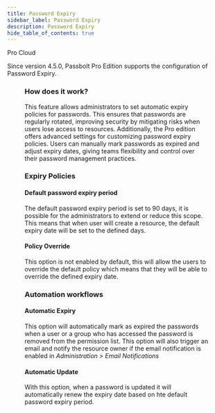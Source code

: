 ```yaml
---
title: Password Expiry
sidebar_label: Password Expiry
description: Password Expiry
hide_table_of_contents: true
---
```



<div style={{display: "flex", gap: "1rem"}}>
  <Chips link="https://www.passbolt.com/pricing/pro" isUnderMainTitle={true}>Pro</Chips>
  <Chips link="https://www.passbolt.com/pricing/cloud" isUnderMainTitle={true}>Cloud</Chips>
</div>

Since version 4.5.0, Passbolt Pro Edition supports the configuration of Password Expiry.

<Figure
  src={
    '/img/help/2024/07/password-expiry.png'
  }
  caption="fig. Password Expiry Administration"
  alt="Password Expiry Administration"
/>

### How does it work?
This feature allows administrators to set automatic expiry policies for passwords. This ensures that passwords are regularly rotated, improving security by mitigating risks when users lose access to resources. Additionally, the Pro edition offers advanced settings for customizing password expiry policies. Users can manually mark passwords as expired and adjust expiry dates, giving teams flexibility and control over their password management practices.

### Expiry Policies

#### Default password expiry period
The default password expiry period is set to 90 days, it is possible for the administrators to extend or reduce this scope. This means that when user will create a resource, the default expiry date will be set to the defined days.

#### Policy Override
This option is not enabled by default, this will allow the users to override the default policy which means that they will be able to override the defined expiry date.


### Automation workflows

#### Automatic Expiry
This option will automatically mark as expired the passwords when a user or a group who has accessed the password is removed from the permission list. This option will also trigger an email and notify the resource owner if the email notification is enabled in *Administration > Email Notifications*

#### Automatic Update
With this option, when a password is updated it will automatically renew the expiry date based on hte default password expiry period.
